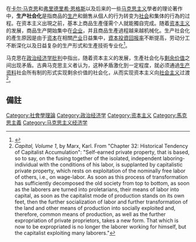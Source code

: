 在[[卡尔·马克思|卡尔·马克思]]和[[弗里德里希·恩格斯|弗里德里希·恩格斯]]以及后来的一些[[马克思主义|马克思主义]]學者的理论著作中，'''生产社会化'''是指商品的[[生产|生产]]和銷售从個人的行为转变为[[社会关系|社会]]和集体的行為的过程。在资本主义出現之前，基本上商品生產僅需个人就能獨自完成。随着[[资本主义|资本主义]]的发展，商品生产開始集中在[[企业|企业]]，并且商品生產過程越来越机械化。生产社会化的產生原因是由于[[资本|资本]]在相關[[产业|产业]]日益集中，[[规模报酬|資本投資回报率]]不断提高，劳动分工不断深化以及日益复杂的生产形式和生產技術专业化<ref>{{Cite book|last=Warhurst|first=Chris|last2=Keep|first2=Ewart|last3=Grugulis|first3=Irena|origyear=2004|title=The Skills That Matter|url=https://archive.org/details/skillsthatmatter0000unse|publisher=Palgrave|publication-date=February 27, 2004|page=[https://archive.org/details/skillsthatmatter0000unse/page/242 242]–260|isbn=9781403906397|quote=.|date=2004-02-27}}</ref>。

马克思在[[政治经济学批判|政治经济学批判]]中指出，随着资本主义的发展，生產社会化与[[剩余价值|剩余价值]]之间出现矛盾。古典马克思主义者认为，这种矛盾激化到一定程度，就必须通過[[生产资料|生产资料]]社会所有制的形式实现剩余价值的社会化，从而实现资本主义向[[社会主义|社会主义]]过渡<ref>''Capital, Volume 1'', by Marx, Karl. From "Chapter 32: Historical Tendency of Capitalist Accumulation": "Self-earned private property, that is based, so to say, on the fusing together of the isolated, independent laboring-individual with the conditions of his labor, is supplanted by capitalistic private property, which rests on exploitation of the nominally free labor of others, i.e., on wage-labor. As soon as this process of transformation has sufficiently decomposed the old society from top to bottom, as soon as the laborers are turned into proletarians, their means of labor into capital, as soon as the capitalist mode of production stands on its own feet, then the further socialization of labor and further transformation of the land and other means of production into socially exploited and, therefore, common means of production, as well as the further expropriation of private proprietors, takes a new form. That which is now to be expropriated is no longer the laborer working for himself, but the capitalist exploiting many laborers."</ref>。

== 備註 ==
{{Reflist|2}}

[[Category:社會學理論|Category:社會學理論]]
[[Category:政治经济学|Category:政治经济学]]
[[Category:资本主义|Category:资本主义]]
[[Category:馬克思主義|Category:馬克思主義]]
[[Category:马克思主义经济学|Category:马克思主义经济学]]